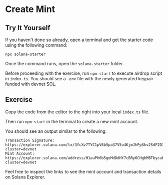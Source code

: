 # Create Mint

## Try It Yourself

If you haven't done so already, open a terminal and get the starter code using the following command:

```terminal
npx solana-starter
```

Once the command runs, open the `solana-starter` folder.

Before proceeding with the exercise, run `npm start` to execute airdrop script in `index.ts`.
You should see a `.env` file with the newly generated keypair funded with devnet SOL.

## Exercise

Copy the code from the editor to the right into your local `index.ts` file.

Then run `npm start` in the terminal to create a new mint account.

You should see an output similar to the following:

```terminal
Transaction Signature: https://explorer.solana.com/tx/3YcXv7TYC1pV6bSpa37V5u4KjmJhPpSkv2SdF2D3V589GiBbsQ52uGHgj9dYHpEdZpV6sUZqDu1UfJ9hRcUvfiwi?cluster=devnet
Mint Account: https://explorer.solana.com/address/H1auPh6b5goMdDdHY7cBRy6CHgbMBTbycabYhBaeFwyo?cluster=devnet
```

Feel free to inspect the links to see the mint account and transaction details on Solana Explorer.
